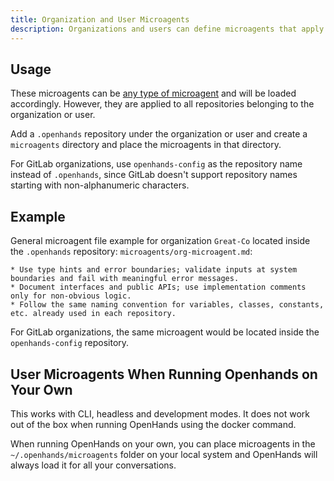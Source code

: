 ```yaml
---
title: Organization and User Microagents
description: Organizations and users can define microagents that apply to all repositories belonging to the organization or user.
---
```


## Usage

These microagents can be [any type of microagent](./microagents-overview#microagent-types) and will be loaded 
accordingly. However, they are applied to all repositories belonging to the organization or user.

Add a `.openhands` repository under the organization or user and create a `microagents` directory and place the
microagents in that directory.

For GitLab organizations, use `openhands-config` as the repository name instead of `.openhands`, since GitLab doesn't support repository names starting with non-alphanumeric characters.

## Example

General microagent file example for organization `Great-Co` located inside the `.openhands` repository:
`microagents/org-microagent.md`:
```
* Use type hints and error boundaries; validate inputs at system boundaries and fail with meaningful error messages.
* Document interfaces and public APIs; use implementation comments only for non-obvious logic.
* Follow the same naming convention for variables, classes, constants, etc. already used in each repository.
```

For GitLab organizations, the same microagent would be located inside the `openhands-config` repository.

## User Microagents When Running Openhands on Your Own

<Note>
  This works with CLI, headless and development modes. It does not work out of the box when running OpenHands using the docker command.
</Note>

When running OpenHands on your own, you can place microagents in the `~/.openhands/microagents` folder on your local
system and OpenHands will always load it for all your conversations.
